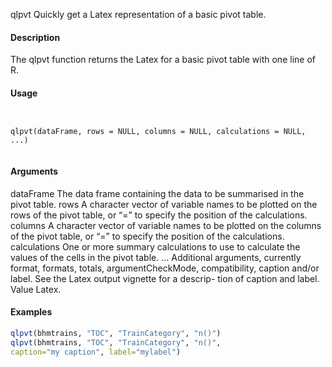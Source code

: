 qlpvt
Quickly get a Latex representation of a basic pivot table.

#### Description

The qlpvt function returns the Latex for a basic pivot table with one line of R.

#### Usage
<pre><code>

qlpvt(dataFrame, rows = NULL, columns = NULL, calculations = NULL,
...)

</code></pre>
#### Arguments

dataFrame The data frame containing the data to be summarised in the pivot table.
rows A character vector of variable names to be plotted on the rows of the pivot table,
or "=" to specify the position of the calculations.
columns A character vector of variable names to be plotted on the columns of the pivot
table, or "=" to specify the position of the calculations.
calculations One or more summary calculations to use to calculate the values of the cells in
the pivot table.
... Additional arguments, currently format, formats, totals, argumentCheckMode,
compatibility, caption and/or label. See the Latex output vignette for a descrip-
tion of caption and label.
Value
Latex.

#### Examples
```r

qlpvt(bhmtrains, "TOC", "TrainCategory", "n()")
qlpvt(bhmtrains, "TOC", "TrainCategory", "n()",
caption="my caption", label="mylabel")
```
